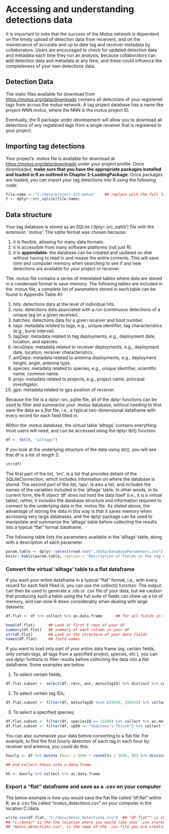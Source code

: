 # Accessing and understanding detections data

It is important to note that the success of the Motus network is dependent on the timely upload of detection data from receivers, and on the maintenance of accurate and up to date tag and receiver metadata by collaborators.  Users are encouraged to check for updated detection data and metadata each time they run an analysis, because collaborators can add detection data and metadata at any time, and these could influence the completeness of your own detections data.

## Detection Data

The static files available for download from <https://motus.org/data/downloads> contains all detections of your registered tags from across the motus network. A tag project database has a name like project-NNN.motus, where the NNN is the motus project ID.

Eventually, the R package under development will allow you to download all detections of any registered tags from a single receiver that is registered to your project.

## Importing tag detections

Your project's .motus file is available for download at <https://motus.org/data/downloads> under your project profile. Once downloaded, **make sure that you have the appropriate packages installed and loaded in R as outlined in Chapter 2-LoadingPackage**. Once packages are loaded, you can import your tag detections into R using the following code:

```r

file.name <- "C:/data/project-123.motus"    ## replace with the full location of your project data
t <- dplyr::src_sqlite(file.name)

```

## Data structure

Your tag database is stored as an SQLite ('dplyr::src_sqlite') file with the extension '.motus'. The sqlite format was chosen because:

1. it is flexible, allowing for many data formats.
2. it is accessible from many software platforms (not just R).
3. it is **appendable**: the database can be created and updated on disk without having to read in and resave the entire contents. This will save time and computer memory when searching to see if any new detections are available for your project or receiver.

The .motus file contains a series of interelated tables where data are stored in a condensed format to save memory. The following tables are included in the .motus file; a complete list of parameters stored in each table can be found in Appendix Table A1:

1. hits: detections data at the level of individual hits.
2. runs: detections data associated with a run (continuous detections of a unique tag on a given receiver).
3. batches: detections data for a given receiver and boot number.
4. tags: metadata related to tags, e.g., unique identifier, tag characteristics (e.g., burst interval).
5. tagDep: metadata related to tag deployments, e.g., deployment date, location, and species.
6. recvDeps: metadata related to receiver deployments, e.g., deployment date, location, receiver characteristics.
7. antDeps: metadata related to antenna deployments, e.g., deployment height, angle, antenna type.
8. species: metadata related to species, e.g., unique identifier, scientific name, common name.
9. projs: metadata related to projects, e.g., project name, principal investigator.
10. gps: metadata related to gps position of receiver. 


Because the file is a dplyr::src_sqlite file, all of the dplyr functions can be used to filter and summarize your .motus database, without needing to first save the data as a *flat* file, i.e., a typical two-dimensional dataframe with every record for each field filled in. 

Within the .motus database, the *virtual* table 'alltags' contains everything most users will need, and can be accessed using the dplyr tbl() function:  

```r
df <- tbl(t, "alltags")
```

If you look at the underlying structure of the data using str(), you will see that df is a list of length 2:

```r
str(df)
```

The first part of the list, 'src', is a list that provides details of the SQLiteConnection, which includes information on where the database is stored. The second part of the list, 'ops', is also a list, and includes the names of the variables included in the 'alltags' table. In other words, in its current form, the R object 'df' does not hold the data itself (i.e., it is a *virtual* table); rather, it includes the database structure and information required to connect to the underlying data in the .motus file. As stated above, the advantage of storing the data in this way is that it saves memory when accessing very large databases, and the dplyr package can be used to manipulate and summarize the 'alltags' table before collecting the results into a typical "flat" format dataframe.

The following table lists the parameters available in the 'alltags' table, along with a description of each parameter.

```r
param.table <- dplyr::select(read.csv("./data/DatabaseParameters.csv"), 1:2)
knitr::kable(param.table, caption = "Description of fields in the tag detections database") 
```


### Convert the virtual 'alltags' table to a flat dataframe

If you want your entire dataframe in a typical "flat" format, i.e., with every record for each field filled in, you can use the collect() function.  The output can then be used to generate a .rds or .csv file of your data, but we caution that producing such a table using the full suite of fields can chew up a lot of memory, and can slow R down considerably when dealing with large datasets:

```r
df.flat <- df %>% collect %>% as.data.frame      ## for all fields in the df
```

```r
head(df.flat)      ## Look at first 6 rows of your df
summary(df.flat)   ## summary of each column in your df
str(df.flat)       ## Look at the structure of your data fields
names(df.flat)     ## field names
```

If you want to load only part of your entire data frame (eg. certain fields, only certain tags, all tags from a specified project, species, etc.), you can use dplyr funtions to filter results before collecting the data into a flat dataframe.  Some examples are below:

1. To select certain fields;
```r
df.flat.subset <- select(df, recv, ant, motusTagID) %>% distinct %>% collect %>% as.data.frame      ## to grab a subset of fields, in this case a unique list of motus tag IDs at each receiver and antenna.
```

2. To select certain tag IDs;
```r
df.flat.subset <- filter(df, motusTagID %in% c(9939, 25643)) %>% collect %>% as.data.frame    ## filter to only include detections of motus tag IDs 9939 and 25643
```

3. To select a specified species;
```r
df.flat.subset <- filter(df, speciesID == 15580) %>% collect %>% as.data.frame    ## filter to only include detections of Swainson's Thrush by species ID
df.flat.subset <- filter(df, spEN == "Swainson's Thrush") %>% collect %>% as.data.frame    ## filter to only include detections of Swainson's Thrush by English name
```

You can also summarize your data before converting to a flat file. For example, to find the first hourly detection of each tag in each hour by receiver and antenna, you could do this:

```r

hourly <- df %>% mutate (hour = 3600 * round(ts / 3600, 0)) %>% distinct (recv, ant, motusTagID, hour)

## and collect these into a data.frame

hh <- hourly %>% collect %>% as.data.frame
```

### Export a "flat" dataframe and save as a .csv on your computer

The below example is how you would save the flat file called "df.flat" within R, as a .csv file called "motus_detecitons.csv" on your computer in the location C:/data.
```r

write.csv(df.flat, "C:/data/motus_detections.csv")  ## "df.flat"" is the name of the flat file within R that you want to convert to a .csv
## "C:/data/" is the the location where you would like your .csv stored
## "motus_detections.csv", is the name of the .csv file you are creating, this can be anything you like but must end with .csv.

```


